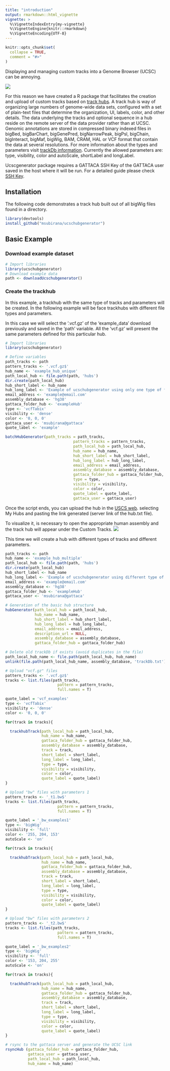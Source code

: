 ```yaml
---
title: "introduction"
output: rmarkdown::html_vignette
vignette: >
  %\VignetteIndexEntry{my-vignette}
  %\VignetteEngine{knitr::rmarkdown}
  %\VignetteEncoding{UTF-8}
---
```


```r
knitr::opts_chunk$set(
  collapse = TRUE,
  comment = "#>"
)
```

Displaying and managing custom tracks into a Genome Browser (UCSC) can be annoying. 

![](img/giphy.gif)

For this reason we have created a R package that facilitates the creation and upload of custom tracks based on [track hubs](https://genome.ucsc.edu/goldenPath/help/hgTrackHubHelp.html). A track hub is way of organizing large numbers of genome-wide data sets, configured with a set of plain-text files that determine the organization, UI, labels, color, and other details. The data underlying the tracks and optional sequence in a hub reside on the remote server of the data provider rather than at UCSC. Genomic annotations are stored in compressed binary indexed files in bigBed, bigBarChart, bigGenePred, bigNarrowPeak, bigPsl, bigChain, bigInteract, bigMaf, bigWig, BAM, CRAM, HAL or VCF format that contain the data at several resolutions. For more information about the types and parameters visit [trackDb information](https://genome.ucsc.edu/goldenPath/help/trackDb/trackDbHub.html). Currently the allowed parameters are: type, visibility, color and autoScale, shortLabel and longLabel.

Ucscgenerator package requires a GATTACA SSH Key of the GATTACA user saved in the host where it will be run. For a detailed guide please check [SSH Key](https://www.ssh.com/ssh/keygen/).

## Installation

The following code demonstrates a track hub built out of all bigWig files found in a directory.

```r
library(devtools)
install_github("msubirana/ucschubgenerator")
```
 

## Basic Example

### Download example dataset
```r
# Import libraries
library(ucschubgenerator)
# Download example data 
path <- downloadUcschubgenerator()
```

### Create the trackhub

In this example, a trackhub with the same type of tracks and parameters will be created. In the following example will be face trackhubs with different file types and parameters. 

In this case we will select the '.vcf.gz' of the 'example_data' download previously and saved in the 'path'
variable. All the 'vcf.gz' will present the same parameters defined for this particular hub.

```r
# Import libraries
library(ucschubgenerator)

# Define variables
path_tracks <- path
pattern_tracks <- '.vcf.gz$'
hub_name <- 'example_hub_unique'
path_local_hub <- file.path(path, 'hubs')
dir.create(path_local_hub)
hub_short_label <- hub_name
hub_long_label <- 'Example of ucschubgenerator using only one type of file with a unique set of parameters'
email_address <- 'example@email.com'
assembly_database <- 'hg38'
gattaca_folder_hub <- 'exampleHub'
type <- 'vcfTabix'
visibility <- 'dense'
color <- '0, 0, 0'
gattaca_user <- 'msubirana@gattaca'
quote_label <- 'example'

batchHubGenerator(path_tracks = path_tracks,
                              pattern_tracks = pattern_tracks,
                              path_local_hub = path_local_hub,
                              hub_name = hub_name,
                              hub_short_label = hub_short_label,
                              hub_long_label = hub_long_label,
                              email_address = email_address,
                              assembly_database = assembly_database,
                              gattaca_folder_hub = gattaca_folder_hub,
                              type = type,
                              visibility = visibility,
                              color = color,
                              quote_label = quote_label,
                              gattaca_user = gattaca_user)

```


Once the script ends, you can upload the hub in the [USCS web](https://genome.ucsc.edu/cgi-bin/hgHubConnect?hubCheckUrl=http%3A%2F%2Fgattaca.imppc.org%2Fgenome_browser%2Flplab%2FmarcHubs%2FparserProve%2Fhub.txt&hgsid=759593043_P7LJWoCqmm0BrJx4xCRwGGvMCkRt). selecting My Hubs and pasting the link generated (server link of the hub.txt file).

To visualize it, is necessary to open the appropriate human assembly and the track hub will appear under the Custom Tracks. 
![](img/Screenshot-from-2019-09-17-15-25-59.png)

This time we will create a hub with different types of tracks and different parameters. 

```r
path_tracks <- path
hub_name <- 'example_hub_multiple'
path_local_hub <- file.path(path, 'hubs')
dir.create(path_local_hub)
hub_short_label <- hub_name
hub_long_label <- 'Example of ucschubgenerator using different type of files and parameters'
email_address <- 'example@email.com'
assembly_database <- 'hg38'
gattaca_folder_hub <- 'exampleHub'
gattaca_user <- 'msubirana@gattaca'

# Generation of the basic hub structure
hubGenerator(path_local_hub = path_local_hub,
             hub_name = hub_name,
             hub_short_label = hub_short_label,
             hub_long_label = hub_long_label,
             email_address = email_address,
             description_url = NULL,
             assembly_database = assembly_database,
             gattaca_folder_hub = gattaca_folder_hub)

# Delete old trackDb if exists (avoid duplicates in the file)
path_local_hub_name <- file.path(path_local_hub, hub_name)
unlink(file.path(path_local_hub_name, assembly_database, 'trackDb.txt'))

# Upload "vcf.gz" files
pattern_tracks <- '.vcf.gz$'
tracks <- list.files(path_tracks,
                       pattern = pattern_tracks,
                       full.names = T)

quote_label = 'vcf_examples'
type <- 'vcfTabix'
visibility <- 'dense'
color <- '0, 0, 0'

for(track in tracks){

  trackhubTrack(path_local_hub = path_local_hub,
                hub_name = hub_name,
                gattaca_folder_hub = gattaca_folder_hub,
                assembly_database = assembly_database,
                track = track,
                short_label = short_label,
                long_label = long_label,
                type = type,
                visibility = visibility,
                color = color,
                quote_label = quote_label)
}

# Upload "bw" files with parameters 1
pattern_tracks <- '_t1.bw$'
tracks <- list.files(path_tracks,
                       pattern = pattern_tracks,
                       full.names = T)

quote_label = '_bw_examples1'
type <- 'bigWig'
visibility <- 'full'
color <- '255, 204, 153'
autoScale <- 'on'

for(track in tracks){

  trackhubTrack(path_local_hub = path_local_hub,
                hub_name = hub_name,
                gattaca_folder_hub = gattaca_folder_hub,
                assembly_database = assembly_database,
                track = track,
                short_label = short_label,
                long_label = long_label,
                type = type,
                visibility = visibility,
                color = color,
                quote_label = quote_label)
}

# Upload "bw" files with parameters 2
pattern_tracks <- '_t2.bw$'
tracks <- list.files(path_tracks,
                       pattern = pattern_tracks,
                       full.names = T)

quote_label = '_bw_examples2'
type <- 'bigWig'
visibility <- 'full'
color <- '153, 204, 255'
autoScale <- 'on'

for(track in tracks){

  trackhubTrack(path_local_hub = path_local_hub,
                hub_name = hub_name,
                gattaca_folder_hub = gattaca_folder_hub,
                assembly_database = assembly_database,
                track = track,
                short_label = short_label,
                long_label = long_label,
                type = type,
                visibility = visibility,
                color = color,
                quote_label = quote_label)
}

# rsync to the gattaca server and generate the UCSC link
rsyncHub (gattaca_folder_hub = gattaca_folder_hub,
          gattaca_user = gattaca_user,
          path_local_hub = path_local_hub,
          hub_name = hub_name)

```

